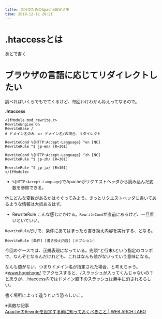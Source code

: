 ```yaml
---
title: 自分のためのApache設定メモ
time: 2018-12-11 20:21
---
```


# .htaccessとは

あとで書く

# ブラウザの言語に応じてリダイレクトしたい

調べればいくらでもでてくるけど、毎回わけわかんねえってなるので。

**.htaccess**

```
<IfModule mod_rewrite.c>
RewriteEngine On
RewriteBase /
# ドメイン名のみ　or ドメイン名/の場合、リダイレクト

RewriteCond %{HTTP:Accept-Language} ^en [NC]
RewriteRule ^$ jp-en/ [R=301]

RewriteCond %{HTTP:Accept-Language} ^zh [NC]
RewriteRule ^$ jp-zh/ [R=301]

RewriteRule ^$ jp-ja/ [R=301]
</IfModule>
```

- `%{HTTP:Accept-Language}`でApacheがリクエストヘッダから読み込んだ変数を参照できる。

他にどんな変数があるかはぐぐってみよう。きっとリクエストヘッダに書いてあるような情報は大抵あるはず。

- RewriteRule こんな感じにかける。`RewriteCond`が直前にあるけど、一旦置いといていい。

`RewriteRule`だけで、条件にあてはまったら書き換え内容を実行する、となる。

```
RewriteRule [条件] [書き換え内容] [オプション]
```

今回のケースでは、正規表現になっている。先頭`^`と行末`$`という指定のコンボで、なんぞとなるんだけれども、これはなんも値がないっていう意味になる。

なんも値がない、つまりドメイン名が指定された場合、と考えちゃう。  
※www.hogehoge/ でアクセスすると、`/`スラッシュが入ってくんじゃないの？と思うが、.htaccess内ではドメイン直下のスラッシュは勝手に消されるらしい。

書く場所によって違うという恐ろしいこ。

※素敵な記事  
[ApacheのRewriteを設定する前に知っておくべきこと | WEB ARCH LABO](https://weblabo.oscasierra.net/apache-rewrite-base/)
